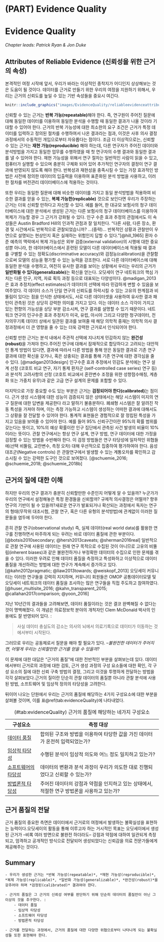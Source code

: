 # (PART) Evidence Quality {-}

# Evidence Quality {#EvidenceQuality}

*Chapter leads: Patrick Ryan & Jon Duke*

\index{evidence quality}

## Attributes of Reliable Evidence (신뢰성을 위한 근거의 속성)

본격적인 여정 시작에 앞서, 우리가 바라는 이상적인 종착지가 어디인지 상상해보는 것은 도움이 될 것이다. 데이터를 근거로 만들기 위한 우리의 여정을 지원하기 위해서, 우리는 근거의 신뢰도를 높일 수 있는 기반 속성들을 중요시 여긴다.


```r
knitr::include_graphics("images/EvidenceQuality/reliableevidenceattributes.png")
```

신뢰할 수 있는 근거는 **반복 가능(repeatable)**해야 한다. 즉, 연구원이 주어진 질문에 대해 동일한 데이터를 이용하여 동일한 분석을 수행할 때 동일한 결과가 나올 것이라 기대할 수 있어야 한다. 근거의 반복 가능성에 대한 최소한의 요구 조건은 근거가 특정 데이터를 입력하고 정의된 절차를 수행하여서 나온 결과라는 점과, 이것은 사후 의사 결정 과정에서의 수동적인 개입으로부터 자유롭다는 점이다.  조금 더 이상적으로는, 신뢰할 수 있는 근거는 **재현 가능(reproducible)** 해야 하는데, 다른 연구자가 주어진 데이터와 분석방법을 가지고 동일한 업무를 수행하였을 때 첫 연구자의 수행 결과와 동일한 결과를 낼 수 있어야 한다. 재현 가능성을 위해서 연구 절차는 일반적인 사람이 읽을 수 있고, 컴퓨터가 실행할 수 있으며 충분히 구체화 되어 있어 추가적인 연구자의 결정이 연구 결과에 반영되지 않도록 해야 한다. 반복성과 재현성을 충족시킬 수 있는 가장 효과적인 방법은 사전에 정의한 데이터의 입출력을 이용하여 표준화된 분석 방법을 사용하고, 이러한 절차를 버전관리 데이터베이스에 적용하는 것이다.

또한 우리는 동일한 질문에 대해 비슷한 데이터를 가지고 동일 분석방법을 적용하여 비슷한 결과를 얻을 수 있는, **복제 가능한(replicable)** 것으로 보인다면 우리가 주장하는 근거는 더욱 신뢰할 만하다고 자신할 수 있다.
예를 들어, 한 대규모 보험사의 청구 데이터베이스에 대한 분석에서 생성된 근거는 다른 보험사의 청구 데이터베이스를 이용하여 복제가 가능할 경우 그 근거가 강화될 수 있다. 인구 수준 효과 추정의 관점에서도 이 속성들은 Austin Bradford Hill의 인과적 관점과 잘 일치한다. “다른 사람, 다른 장소, 환경 및 시간에서도 반복적으로 관찰되었습니까? …(중략)… 반복적인 상황과 관찰만이 우연으로 설명되는 현상인지 혹은 실재하는 위험인지 답할 수 있다.”[@hill_1965] 환자 수준 예측의 맥락에서 복제 가능성은 외부 검증(external validation)의 시행에 대한 중요성뿐 아니라, 한 데이터베이스에서 훈련된 모델이 다른 데이터베이스에 적용될 때 결과를 구별할 수 있는 정확도(discriminative accuracy)와 검정능(calibration)을 관찰함으로써 모델의 성능을 평가할 수 있는 능력을 강조한다. 서로 다른 데이터베이스에 대해 동일한 분석을 수행하고, 여전히 유사한 결과를 보이는 상황에서 우리는 우리의 근거가 **일반화될 수 있다(generalizable)**는 확신을 얻는다. 오딧세이 연구 네트워크의 핵심 가치는 다른 인구, 지역, 자료 획득 과정 등으로 대표되는 다양성이다. @madigan_2013 은 효과 추정치(effect estimates)가 데이터의 선택에 따라 민감하게 변할 수 있음을 보여주었다. 각 데이터 소스가 단일 연구의 신뢰도를 하락시킬 수 있는 고유의 한계점과 비뚤림이 있다는 점을 인식한 상태에서도, 서로 다른 데이터셋을 사용하여 유사한 결과 패턴이 관측된 것은 상당히 강력한 의미를 가지고 있다. 이는 데이터 소스 각각이 가지고 있는 편향의 가능성을 상당 부분 감소시켜, 연구 결과를 설명할 수 있기 때문이다. 네트워크 연구의 인구수준 효과 추정치가 미국, 유럽, 아시아 그리고 다양한 청구데이터, 전자의무기록 데이터 상에서 일관된 결과를 보여줄 때 해당 의학적 중재는 의학적 의사 결정과정에서 더 큰 영향을 줄 수 있는 더욱 강력한 근거로서 인식되어야 한다.

신뢰할 만한 근거는 분석 내에서 주관적 선택에 지나치게 민감하지 않는 **완건성(robust)**을 가져야 한다.주어진 연구에 대해서 잠재적으로 합당하다고 고려되는 대안적인 통계 방법이 있다면, 결과에 따라서 다른 방법을 통해 얻은 동일한 결과로 기존 연구 결과에 대한 확신을 갖거나, 혹은 상충되는 결과를 통해 기존 연구에 대한 경각심을 줄 수 있다. [@madigan2013design] 인구수준 효과 추정에서 민감도 분석에는 연구 설계 선정 (코호트 비교 연구, 자기 통제 환자군 (self-controlled case series) 연구 등)과 분석적 고려사항의 선정 (코호트 비교에서 혼란변수 조정을 위한 성향점수매칭, 계층화 또는 가중치 유무)과 같은 고급 연구 설계의 문제를 포함할 수 있다. 

마지막으로 가장 중요할 수도 있는 부분은 근거는 **검정되어야 한다(calibrated)**는 점이다.  근거 생성 시스템에 대한 성능이 검증되지 않은 상태에서는 해당 시스템이 미지의 연구 질문에 대한 답변을 제공한다 라고 말하기 불충분하다. 폐쇄형 시스템은 잘 알려진 작동 특성을 가져야 하며, 이는 측정 가능하고 시스템이 생성하는 어떠한 결과에 대해서도 그 상황을 잘 전달할 수 있어야 한다. 통계적 표현들은 경험적으로 잘 정립된 특성을 가지고 있음을 보여줄 수 있어야 한다. 예를 들어 95% 신뢰구간이란 95%의 확률 범위를 갖는다는 뜻이고, 10%의 예상 확률이란 인구 집단에서 관측된 사건 발생의 비율이 10%이라는 뜻이다. 관찰 연구에서는 항상 연구 설계, 연구 방법, 연구 데이터에 대한 가정을 검정할 수 있는 방법을 수반해야 한다. 이 검정 방법들은 연구 타당성에 일차적인 위협들에(선택 비뚤림, 교란변수, 측정 오차) 대해 우선적으로 집중하여 평가하여야 한다. 음성 대조군(Negative controls) 은 관찰연구에서 발생할 수 있는 계통오차를 확인하고 감소시킬 수 있는 강력한 도구인 것으로 보여졌다. [@schuemie_2016; @schuemie_2018; @schuemie_2018b]


## 근거의 질에 대한 이해

하지만 우리의 연구 결과가 충분히 신뢰할만한 수준인지 어떻게 알 수 있을까? 누군가가 우리의 연구에서 설정해놓은 특정 환경들을 신뢰할까? 규제적 의사결정은 어떨까? 향후 연구의 기반이 될 수 있을까?새로운 연구가 발표되거나 확산되는 과정에서 독자는 연구의 형태(무작위 대조시험, 관찰 연구, 혹은 다른 유형의 분석방법)에 관계없이 이러한 질문들을 염두에 두어야 한다. \index{evidence quality} \index{regulatory decision-making}

흔히 관찰 연구(observational study) 즉, 실제 데이터(real world data)를 활용한 연구를 진행하면서 마주하게 되는 우려는 바로 데이터 품질에 관한 부분이다.[@botsis2010secondary; @hersh2013caveats; @sherman2016real] 일반적으로 관찰 연구에 사용된 데이터는 원래 연구 목적으로 수집된 것이 아니므로 고유의 비뚤림(inherent biases)과 같은 불완전하거나 부정확한 데이터의 수집으로 인한 문제를 겪을 수 있다. 이러한 우려로 인해 데이터 품질을 측정하고 특성화하고 이상적으로 데이터 품질을 개선하려는 방법에 대한 연구가 계속해서 증가하고 있다. [@kahn2012pragmatic; @liaw2013towards; @weiskopf_2013] 오딧세이 커뮤니티는 이러한 연구들을 강력히 지지하며, 커뮤니티 회원들은 OMOP 공통데이터모델 및 오딧세이 네트워크의 데이터 품질을 조사하는 많은 연구들을 직접 주도하고 참여하였다.[@huser_multisite_2016; @kahn_transparent_2015; @callahan2017comparison; @yoon_2016] \index{data quality} \index{community}

지난 10년간의 결과들을 고려해보면, 데이터 품질이라는 것은 결코 완벽해질 수 없다는 것이 명백해졌다. 이 개념은 의료정보학 분야의 개척자인 Clem McDonald 박사의 인용에도 잘 반영되어 있다. :


> 사실 데이터 충실도의 감소는 의사의 뇌에서 의료기록으로 데이터가 이동하는 것에서부터 시작된다. \index{Clem McDonald}


그러므로 우리는 공동체로서 질문을 해야 할 필요가 있다. --*불완전한 데이터가 주어지면, 어떻게 우리는 신뢰할만한 근거를 얻을 수 있을까?*
 
이 문제에 대한 대답은 “근거의 품질”에 대한 전반적인 부분을 살펴보는데 있다. 데이터에서부터 근거로의 과정에 대한 검토, 근거 생성 과정의 구성 요소들에 대한 확인, 각 구성 요소의 질에 대한 신뢰 구축 방법의 결정, 그리고 이것을 투명하게 전달하는 방법을 각각 살펴보았다.근거의 질이란 단순히 관찰 데이터의 품질뿐 아니라 관찰 분석에 사용된 방법, 소프트웨어 및 임상적 정의의 타당성을 고려한다. \index{community} \index{reliable evidence}

뒤이어 나오는 단원에서 우리는 근거의 품질에 해당하는 4가지 구성요소에 대한 부분을 살펴볼 것이며, 이를 표\@ref(tab:evidenceQuality)에 나타내었다.

Table: (\#tab:evidenceQuality) 근거의 품질에 해당하는 네가지 구성요소

| 구성요소 | 측정 대상  |
|--------------------------------|-------------------------------------------------------------------------------------------------------------------|
| [데이터 품질](DataQuality.html)         | 합의된 구조와 방법을 이용하여 타당한 값을 가진 데이터가 온전히 입력되었는가? |
| [임상적 타당성](ClinicalValidity.html)       | 수행된 분석이 임상적 의도와 어느 정도 일치하고 있는가?  |
| [소프트웨어의 타당성](SoftwareValidity.html)       | 데이터의 변환과 분석 과정이 우리가 의도한 대로 진행되었다고 신뢰할 수 있는가? |
| [방법론적 타당성](MethodValidity.html)       | 주어진 데이터의 강점과 약점을 인지하고 있는 상태에서, 적절한 연구 방법론을 사용하고 있는가? |

## 근거 품질의 전달

근거 품질의 중요한 측면은 데이터에서 근거로의 여정에서 발생하는 불확실성을 표현하는 능력이다.오딧세이의 활동을 통해 이루고자 하는 거시적인 목표는 오딧세이에서 생성된 근거가 --비록 여러 방면으로 불완전 하더라도-- 강점과 약점에 대하여 일관되게 측정되고, 엄격하고 공개적인 방식으로 전달되어 생성되었다는 신뢰감을 의료 전문가들에게 제공해주는 것이다.

## Summary

```block2
- 우리가 생성한 근거는 *반복 가능성(repeatable)*, *재현 가능성(reproducible)*, *복제 가능성(replicable)*, *일반화 가능성(generalizable)*, *완건성(robust)*을 갖추어야 하며 *검정된(calibrated)* 결과여야 한다.

- 근거의 품질은 그 근거의 신뢰성 여부를 판단하기 위해 단순히 데이터의 품질만이 아닌 그 이상의 것을 추구한다. :
    - 데이터 품질
    - 임상적 타당성
    - 소프트웨어 타당성
    - 방법론적 타당성

- 근거를 전달하는 과정에서, 근거의 품질에 대한 다양한 위협으로부터 나타나게 되는 불확실성들 또한 표현해야 한다.

```
